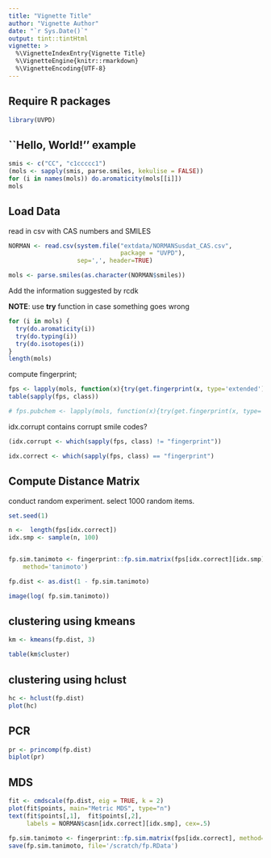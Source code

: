 ```yaml
---
title: "Vignette Title"
author: "Vignette Author"
date: "`r Sys.Date()`"
output: tint::tintHtml
vignette: >
  %\VignetteIndexEntry{Vignette Title}
  %\VignetteEngine{knitr::rmarkdown}
  %\VignetteEncoding{UTF-8}
---
```



## Require R packages

```r
library(UVPD)
```


## ``Hello, World!'' example

```r
smis <- c("CC", "c1ccccc1")
(mols <- sapply(smis, parse.smiles, kekulise = FALSE))
for (i in names(mols)) do.aromaticity(mols[[i]])
mols
```

## Load Data

read in csv with CAS numbers and SMILES

```r
NORMAN <- read.csv(system.file("extdata/NORMANSusdat_CAS.csv", 
                               package = "UVPD"),
                   sep=',', header=TRUE)
```


```R
mols <- parse.smiles(as.character(NORMAN$smiles))
```

Add the information suggested by rcdk

__NOTE__: use __try__ function in case something goes wrong
```r
for (i in mols) {
  try(do.aromaticity(i))
  try(do.typing(i))
  try(do.isotopes(i))
}
length(mols)
```


compute fingerprint; 
```r
fps <- lapply(mols, function(x){try(get.fingerprint(x, type='extended'))})
table(sapply(fps, class))

# fps.pubchem <- lapply(mols, function(x){try(get.fingerprint(x, type='pubchem'))})
```


idx.corrupt contains corrupt smile codes?
```r

(idx.corrupt <- which(sapply(fps, class) != "fingerprint"))

idx.correct <- which(sapply(fps, class) == "fingerprint")
```

## Compute Distance Matrix


conduct random experiment. select 1000 random items.
```r
set.seed(1)

n <-  length(fps[idx.correct])
idx.smp <- sample(n, 100)


fp.sim.tanimoto <- fingerprint::fp.sim.matrix(fps[idx.correct][idx.smp],
	method='tanimoto')

fp.dist <- as.dist(1 - fp.sim.tanimoto)

image(log( fp.sim.tanimoto))
```

## clustering using kmeans


```r

km <- kmeans(fp.dist, 3)

table(km$cluster)

```

## clustering using hclust

```r
hc <- hclust(fp.dist)
plot(hc)
```


## PCR

```r

pr <- princomp(fp.dist)
biplot(pr)

```

## MDS


```r
fit <- cmdscale(fp.dist, eig = TRUE, k = 2)
plot(fit$points, main="Metric MDS", type="n")
text(fit$points[,1],  fit$points[,2],
     labels = NORMAN$casn[idx.correct][idx.smp], cex=.5) 
```


```r
fp.sim.tanimoto <- fingerprint::fp.sim.matrix(fps[idx.correct], method='tanimoto')
save(fp.sim.tanimoto, file='/scratch/fp.RData')

```
